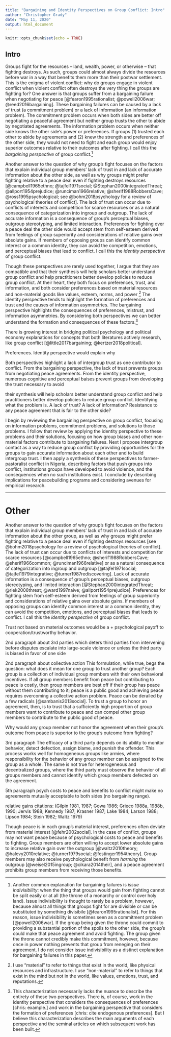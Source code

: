 ```yaml
---
title: "Bargaining and Identity Perspectives on Group Conflict: Intro"
author: "Christopher Grady"
date: "May 11, 2020"
output: html_document
---
```


```r
knitr::opts_chunk$set(echo = TRUE)
```

<!--chris: thinking about removing discussion of third parties altogether.  Just saying "short of a third party intervening in the conflict...[repeated interaction stuff]."  Then footnote things about third parties. -->

## Intro

<!--1 – Violence is bad.  Results from information/commitment problem.  Explain information/comm problem.-->

Groups fight for the resources -- land, wealth, power, or otherwise -- that fighting destroys.  As such, groups could almost always divide the resources before war in a way that benefits them more than their postwar settlement.  This is the enigma of violent conflict: why do groups engage in violent conflict when violent conflict often destroys the very thing the groups are fighting for?  One answer is that groups suffer from a bargaining failure when negotiating for peace [@fearon1995rationalist; @powell2006war; @reed2016bargaining].  These bargaining failures can be caused by a lack of trust (a commitment problem) or a lack of information (an information problem).  The commitment problem occurs when both sides are better off negotiating a peaceful agreement but neither group trusts the other to abide by negotiated agreements.  The information problem occurs when neither side knows the other side's power or preferences.  If groups (1) trusted each other to abide by agreements and (2) knew the strength and preferences of the other side, they would not need to fight and each group would enjoy superior outcomes relative to their outcomes after fighting.  I call this the _bargaining perspective_ of group conflict.[^IssueIndivisibility]

[^IssueIndivisibility]: Another common explanation for bargaining failures is _issue indivisibility_: when the thing that groups would gain from fighting cannot be split easily or at all (the throne of a monarchy or control over holy land).  Issue indivisibility is thought to rarely be a problem, however, because almost all things that groups fight for are divisible or can be substituted by something divisibile [@fearon1995rationalist].  For this reason, issue indivisibility is sometimes seen as a commitment problem [@powell2006war].  If the group being given the throne could commit to providing a substantial portion of the spoils to the other side, the group's could make that peace agreement and avoid fighting.  The group given the throne cannot credibly make this commitment, however, because once in power nothing prevents that group from reneging on their agreement.  I do not consider issue indivisibility as a distinct explanation for bargaining failures in this paper.

<!--Also results from individual-level stuff preventing trust and accurate info processing-->
Another answer to the question of why group's fight focuses on the factors that explain individual group members' lack of trust in and lack of accurate information about the other side, as well as why groups might prefer fighting relative to a peace deal even if fighting destroys resources [@campbell1965ethno; @tajfel1971social; @Stephan2000integratedThreat; @allport1954prejudice; @runciman1966relative; @sherif1988RobbersCave; @ross1995psychological; see @bohm2018psychology for a review of psychological theories of conflict].  The lack of trust can occur due to conflicts of interests and competition for scarce resources or as a natural consequence of categorization into ingroup and outgroup.  The lack of accurate information is a consequence of group's perceptual biases, outgroup stereotyping, and limited interaction.  Preferences for fighting over a peace deal the other side would accept stem from self-esteem derived from feelings of group superiority and considerations of relative gains over absolute gains.  If members of opposing groups can identify common interest or a common identity, they can avoid the competition, emotions, and perceptual biases that lead to conflict.  I call this the _identity perspective_ of group conflict.

<!--Compatability. chris: this is super important paragraph and I have not nailed it yet. -->
Though these perspectives are rarely used together, I argue that they are compatible and that their synthesis will help scholars better understand group conflict and help practitioners better develop policies to reduce group conflict.  At their heart, they both focus on preferences, trust, and information, and both consider preferences based on material resources and non-material goods like values, esteem, norms, and power [^material]  The identity perspective tends to highlight the formation<!--components?--> of preferences and trust and the causes of information asymmetries.  The bargaining perspective highlights the consequences of preferences, mistrust, and information asymmetries.  By considering both perspectives we can better understand the formation and consequences of these factors.^[This characterization necessarily lacks the nuance to describe the entirety of these two perspectives.  There is, of course, work in the identity perspective that considers the consequences of preferences [chris: example.] and work in the bargaining perspective that considers the formation of preferences [chris: cite endogenous preferences].  But I believe this characterization describes the main arguments of each perspective and the seminal articles on which subsequent work has been built.]

[^material]: I use "material" to refer to things that exist in the world, like physical resources and infrastructure.  I use "non-material" to refer to things that exist in the mind but not in the world, like values, emotions, trust, and reputations.

<!--Bargaining tends to assume or black-box the formation of preferences, trust, and information asymmetries.  Black-box: reputation can form from costly signaling.  But what will each group see as a costly signal?-->


There is growing interest in bridging political psychology and political economy explanations for concepts that both literatures actively research, like group conflict [@little2017bargaining; @kertzer2018political].  

<!--Compatibility Example: many cognitive biases prevent groups from developing trust.-->
Preferences.  Identity perspective would explain why 

Both perspectives highlight a lack of intergroup trust as one contributor to conflict.  From the bargaining perspective, the lack of trust prevents groups from negotiating peace agreements.  From the identity perspective, numerous cognitive and perceptual baises prevent groups from developing the trust necessary to avoid 

<!--Compatibility Example: Intergroup contact to reduce those biases and help groups develop trust-->


<!--Using both of these perspectives necessary for understanding group conflict and crafting policies to reduce conflict.-->
their synthesis will help scholars better understand group conflict and help practitioners better develop policies to reduce group conflict.
Identifying what the problem is.  A lack of trust?  A lack of information?  Resistance to any peace agreement that is fair to the other side?

<!--Roadmap paragraph -->
I begin by reviewing the bargaining perspective on group conflict, focusing on information problems, commitment problems, and solutions to those problems.  I follow that review by applying the identity perspective to these problems and their solutions, focusing on how group biases and other non-material factors contribute to bargaining failures.  Next I propose intergroup contact as a way to reduce group conflict by providing opportunities for the groups to gain accurate information about each other and to build intergroup trust.  I then apply a synthesis of these perspectives to farmer-pastoralist conflict in Nigeria, describing factors that push groups into conflict, institutions groups have developed to avoid violence, and the consequences when no such institutions exist.  I conclude by describing implications for peacebuilding programs and considering avenues for empirical research.


<!-- 
[^overlap]: There is overlap in idea from these two perspectives.  (1) Realistic group conflict theory from Campbell 1965: group conflict because groups compete for resources and have "incompatible goals".  Bargaining perspective basically assumes that fighting only happens if groups have incompatible goals.  (2) Nisbett and Cohen 1996 about a reputation for toughness.  (3) Bounded generalized reciprocity (Yamagishi et al. 1999) is similar to reputation mechanism.
-->

********************

# Other

<!--citations in identity perspective paragraph separated by claim. -->
Another answer to the question of why group's fight focuses on the factors that explain individual group members' lack of trust in and lack of accurate information about the other group, as well as why groups might prefer fighting relative to a peace deal even if fighting destroys resources [see @bohm2018psychology for a review of psychological theories of conflict].  The lack of trust can occur due to conflicts of interests and competition for scarce resources [@campbell1965ethno; @sherif1988RobbersCave; @sherif1966common; @runciman1966relative] or as a natural consequence of categorization into ingroup and outgroup [@tajfel1971social; @tajfel1979integrative; @turner1987rediscovering].  Lack of accurate information is a consequence of group's perceptual biases, outgroup stereotyping, and limited interaction [@Stephan2000integratedThreat; @riek2006threat; @ward1997naive; @allport1954prejudice].  Preferences for fighting stem from self-esteem derived from feelings of group superiority and considerations of relative gains over absolute gains.  If members of opposing groups can identify common interest or a common identity, they can avoid the competition, emotions, and perceptual biases that leads to conflict.  I call this the _identity perspective_ of group conflict.



Trust not based on material outcomes would be a + psychological payoff to cooperation/trustworthy behavior.

2nd paragraph about 3rd parties
which deters third parties from intervening before disputes escalate into large-scale violence or unless the third party is biased in favor of one side

2nd paragraph about collective action
This formulation, while true, begs the question: what does it mean for one group to trust another group?  Each group is a collection of individual group members with their own behavioral incentives.  If all group members benefit from peace but contributing to peace is costly, then group members are best off if their group has peace without them contributing to it; peace is a public good and achieving peace requires overcoming a collective action problem.  Peace can be derailed by a few radicals [@sambanis2013social].  To trust a group to honor an agreement, then, is to trust that a sufficiently high proportion of group members want to contribute to peace and can compel other group members to contribute to the public good of peace.<!--To trust a group to honor a peace agreement, then, is to trust that a sufficiently high proportion of group members will honor the agreement.  -->

Why would any group member not honor the agreement when their group's outcome from peace is superior to the group's outcome from fighting?


3rd paragraph
The efficacy of a third party depends on its ability to monitor behavior, detect defection, assign blame, and punish the offender.  This process works well for homogeneous groups like armies, where responsibility for the behavior of any group member can be assigned to the group as a whole.  The same is not true for heterogeneous and decentralized groups, where the third party must observe the behavior of all groups members and cannot identify which group members defected on the agreement.


5th paragraph
psych costs to peace and benefits to conflict might make no agreements mutually acceptable to both sides (no bargaining range).

relative gains citations:  (Gilpin 1981, 1987; Gowa 1986; Grieco
 1988a, 1988b, 1990; Jervis 1988; Kennedy
 1987; Krasner 1987; Lake 1984; Larson  1988; 
Lipson 1984; Stein 1982; Waltz 1979)

Though peace is in each group's material interest, preferences often deviate from material interest [@fehr2002social].  In the case of conflict, groups may not want peace because of psychological costs to peace and benefits to fighting.  Group members are often willing to accept lower absolute gains to increase relative gain over the outgroup [@waltz2010theory; @halevy2010relative; @turner1979social; @festinger1954theory].  Group members may also receive psychological benefit from _harming_ the outgroup [@weisel2015ingroup; @cikara2014their], and a peace agreement prohibits group members from receiving those benefits.